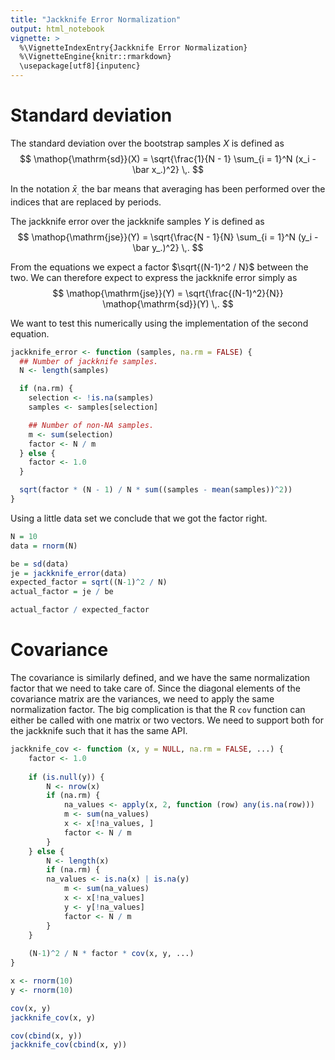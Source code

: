 ```yaml
---
title: "Jackknife Error Normalization"
output: html_notebook
vignette: >
  %\VignetteIndexEntry{Jackknife Error Normalization}
  %\VignetteEngine{knitr::rmarkdown}
  \usepackage[utf8]{inputenc}
---
```


# Standard deviation

The standard deviation over the bootstrap samples $X$ is defined as
$$ \mathop{\mathrm{sd}}(X) = \sqrt{\frac{1}{N - 1} \sum_{i = 1}^N (x_i - \bar x_.)^2} \,. $$

In the notation $\bar x_.$ the bar means that averaging has been performed over the indices that are replaced by periods.

The jackknife error over the jackknife samples $Y$ is defined as
$$ \mathop{\mathrm{jse}}(Y) = \sqrt{\frac{N - 1}{N} \sum_{i = 1}^N (y_i - \bar y_.)^2} \,. $$

From the equations we expect a factor $\sqrt{(N-1)^2 / N}$ between the two. We can therefore expect to express the jackknife error simply as
$$ \mathop{\mathrm{jse}}(Y) = \sqrt{\frac{(N-1)^2}{N}} \mathop{\mathrm{sd}}(Y) \,. $$

We want to test this numerically using the implementation of the second equation.

```r
jackknife_error <- function (samples, na.rm = FALSE) {
  ## Number of jackknife samples.
  N <- length(samples)

  if (na.rm) {
    selection <- !is.na(samples)
    samples <- samples[selection]

    ## Number of non-NA samples.
    m <- sum(selection)
    factor <- N / m
  } else {
    factor <- 1.0
  }

  sqrt(factor * (N - 1) / N * sum((samples - mean(samples))^2))
}
```

Using a little data set we conclude that we got the factor right.

```r
N = 10
data = rnorm(N)

be = sd(data)
je = jackknife_error(data)
expected_factor = sqrt((N-1)^2 / N)
actual_factor = je / be

actual_factor / expected_factor
```

# Covariance

The covariance is similarly defined, and we have the same normalization factor that we need to take care of. Since the diagonal elements of the covariance matrix are the variances, we need to apply the same normalization factor. The big complication is that the R `cov` function can either be called with one matrix or two vectors. We need to support both for the jackknife such that it has the same API.

```r
jackknife_cov <- function (x, y = NULL, na.rm = FALSE, ...) {
    factor <- 1.0
    
    if (is.null(y)) {
        N <- nrow(x)
        if (na.rm) {
            na_values <- apply(x, 2, function (row) any(is.na(row)))
            m <- sum(na_values)
            x <- x[!na_values, ]
            factor <- N / m
        }
    } else {
        N <- length(x)
        if (na.rm) {
        na_values <- is.na(x) | is.na(y)
            m <- sum(na_values)
            x <- x[!na_values]
            y <- y[!na_values]
            factor <- N / m
        }
    }
    
    (N-1)^2 / N * factor * cov(x, y, ...)
}
```

```r
x <- rnorm(10)
y <- rnorm(10)

cov(x, y)
jackknife_cov(x, y)

cov(cbind(x, y))
jackknife_cov(cbind(x, y))
```

